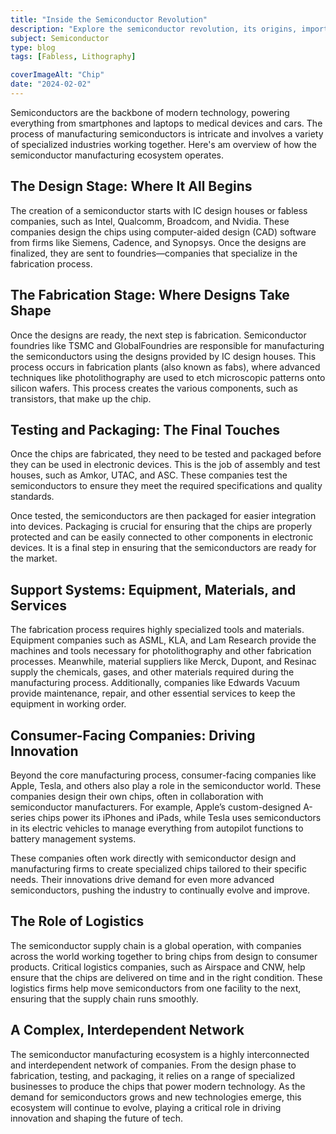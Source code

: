 ```yaml
---
title: "Inside the Semiconductor Revolution"
description: "Explore the semiconductor revolution, its origins, importance, and features driving modern technology."
subject: Semiconductor
type: blog
tags: [Fabless, Lithography]

coverImageAlt: "Chip"
date: "2024-02-02"
---
```


Semiconductors are the backbone of modern technology, powering everything from smartphones and laptops to medical devices and cars. The process of manufacturing semiconductors is intricate and involves a variety of specialized industries working together. Here's am overview of how the semiconductor manufacturing ecosystem operates.

## The Design Stage: Where It All Begins

The creation of a semiconductor starts with IC design houses or fabless companies, such as Intel, Qualcomm, Broadcom, and Nvidia. These companies design the chips using computer-aided design (CAD) software from firms like Siemens, Cadence, and Synopsys. Once the designs are finalized, they are sent to foundries—companies that specialize in the fabrication process.

## The Fabrication Stage: Where Designs Take Shape

Once the designs are ready, the next step is fabrication. Semiconductor foundries like TSMC and GlobalFoundries are responsible for manufacturing the semiconductors using the designs provided by IC design houses. This process occurs in fabrication plants (also known as fabs), where advanced techniques like photolithography are used to etch microscopic patterns onto silicon wafers. This process creates the various components, such as transistors, that make up the chip.

## Testing and Packaging: The Final Touches

Once the chips are fabricated, they need to be tested and packaged before they can be used in electronic devices. This is the job of assembly and test houses, such as Amkor, UTAC, and ASC. These companies test the semiconductors to ensure they meet the required specifications and quality standards.

Once tested, the semiconductors are then packaged for easier integration into devices. Packaging is crucial for ensuring that the chips are properly protected and can be easily connected to other components in electronic devices. It is a final step in ensuring that the semiconductors are ready for the market.

## Support Systems: Equipment, Materials, and Services

The fabrication process requires highly specialized tools and materials. Equipment companies such as ASML, KLA, and Lam Research provide the machines and tools necessary for photolithography and other fabrication processes. Meanwhile, material suppliers like Merck, Dupont, and Resinac supply the chemicals, gases, and other materials required during the manufacturing process. Additionally, companies like Edwards Vacuum provide maintenance, repair, and other essential services to keep the equipment in working order.

## Consumer-Facing Companies: Driving Innovation

Beyond the core manufacturing process, consumer-facing companies like Apple, Tesla, and others also play a role in the semiconductor world. These companies design their own chips, often in collaboration with semiconductor manufacturers. For example, Apple’s custom-designed A-series chips power its iPhones and iPads, while Tesla uses semiconductors in its electric vehicles to manage everything from autopilot functions to battery management systems.

These companies often work directly with semiconductor design and manufacturing firms to create specialized chips tailored to their specific needs. Their innovations drive demand for even more advanced semiconductors, pushing the industry to continually evolve and improve.

## The Role of Logistics

The semiconductor supply chain is a global operation, with companies across the world working together to bring chips from design to consumer products. Critical logistics companies, such as Airspace and CNW, help ensure that the chips are delivered on time and in the right condition. These logistics firms help move semiconductors from one facility to the next, ensuring that the supply chain runs smoothly.

## A Complex, Interdependent Network

The semiconductor manufacturing ecosystem is a highly interconnected and interdependent network of companies. From the design phase to fabrication, testing, and packaging, it relies on a range of specialized businesses to produce the chips that power modern technology. As the demand for semiconductors grows and new technologies emerge, this ecosystem will continue to evolve, playing a critical role in driving innovation and shaping the future of tech.

